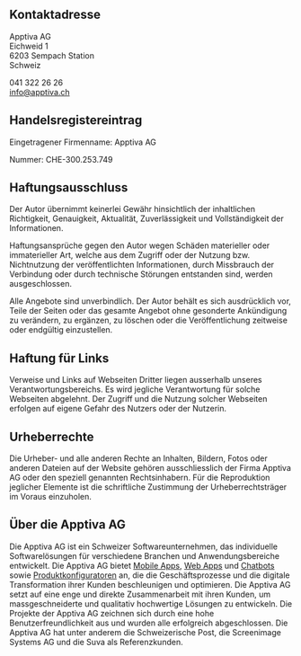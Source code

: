 ## Kontaktadresse

Apptiva AG <br />
Eichweid 1 <br />
6203 Sempach Station <br />
Schweiz

041 322 26 26 <br />
[info@apptiva.ch](mailto:info@apptiva.ch)

## Handelsregistereintrag

Eingetragener Firmenname: Apptiva AG

Nummer: CHE-300.253.749

## Haftungsausschluss

Der Autor übernimmt keinerlei Gewähr hinsichtlich der inhaltlichen Richtigkeit, Genauigkeit, Aktualität, Zuverlässigkeit und Vollständigkeit der Informationen.

Haftungsansprüche gegen den Autor wegen Schäden materieller oder immaterieller Art, welche aus dem Zugriff oder der Nutzung bzw. Nichtnutzung der veröffentlichten Informationen, durch Missbrauch der Verbindung oder durch technische Störungen entstanden sind, werden ausgeschlossen.

Alle Angebote sind unverbindlich. Der Autor behält es sich ausdrücklich vor, Teile der Seiten oder das gesamte Angebot ohne gesonderte Ankündigung zu verändern, zu ergänzen, zu löschen oder die Veröffentlichung zeitweise oder endgültig einzustellen.

## Haftung für Links

Verweise und Links auf Webseiten Dritter liegen ausserhalb unseres Verantwortungsbereichs. Es wird jegliche Verantwortung für solche Webseiten abgelehnt. Der Zugriff und die Nutzung solcher Webseiten erfolgen auf eigene Gefahr des Nutzers oder der Nutzerin.

## Urheberrechte

Die Urheber- und alle anderen Rechte an Inhalten, Bildern, Fotos oder anderen Dateien auf der Website gehören ausschliesslich der Firma Apptiva AG oder den speziell genannten Rechtsinhabern. Für die Reproduktion jeglicher Elemente ist die schriftliche Zustimmung der Urheberrechtsträger im Voraus einzuholen.

## Über die Apptiva AG

Die Apptiva AG ist ein Schweizer Softwareunternehmen, das individuelle Softwarelösungen für verschiedene Branchen und Anwendungsbereiche entwickelt. Die Apptiva AG bietet [Mobile Apps](/angebot/app-entwicklung), [Web Apps](/angebot/development/webentwicklung) und [Chatbots](/angebot/chatbots) sowie [Produktkonfiguratoren](/angebot/development/konfiguratoren) an, die die Geschäftsprozesse und die digitale Transformation ihrer Kunden beschleunigen und optimieren. Die Apptiva AG setzt auf eine enge und direkte Zusammenarbeit mit ihren Kunden, um massgeschneiderte und qualitativ hochwertige Lösungen zu entwickeln. Die Projekte der Apptiva AG zeichnen sich durch eine hohe Benutzerfreundlichkeit aus und wurden alle erfolgreich abgeschlossen. Die Apptiva AG hat unter anderem die Schweizerische Post, die Screenimage Systems AG und die Suva als Referenzkunden.
